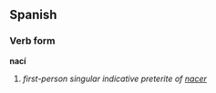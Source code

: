 ==Spanish==
===Verb form===
'''nací'''

# ''first-person singular indicative preterite of [[nacer]]''